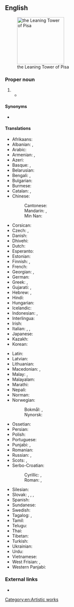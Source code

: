 ==English==
[[File:Leaning Tower of Pisa (1).jpg|thumb|155px|left|the Leaning Tower of Pisa]]

===Proper noun===
{{en-proper noun|head=the [[leaning|Leaning]] [[tower|Tower]] [[of]] [[Pisa]]}}

# {{l|en|A famous [[bell tower]] in the Italian town of [[Pisa]], known for its irregular lean.}}
#* {{quote-journal
|date=May 20, 2012
|author=Nathan Rabin
|title=TV: Review: THE SIMPSONS (CLASSIC): “Marge Gets A Job” (season 4, episode 7; originally aired 11/05/1992)
|work=The Onion AV Club
|url=http://www.avclub.com/articles/marge-gets-a-job,73723/
|page=
|passage=“Marge Gets A Job” opens with the foundation of the Simpson house tilting perilously to one side, making the family homestead look like the suburban equivalent of the '''Leaning Tower Of Pisa'''.}}

====Synonyms====
* {{l|en|Tower of Pisa}}

====Translations====
{{trans-top|the leaning bell tower in the Italian town of Pisa}}
* Afrikaans: {{t|af|Skewe Toring van Pisa}}
* Albanian: {{t|sq|Kulla e pjerrët e Pizës|f}}, {{t|sq|Kulla e Pizës|f}}
* Arabic: {{t|ar|بُرْج بِيزَا اَلْمَائِل|m}}
* Armenian: {{t|hy|Պիզայի աշտարակ|sc=Armn}}, {{t|hy|Պիզայի թեք աշտարակ|sc=Armn}}
* Azeri: {{t|az|Piza qülləsi}}
* Basque: {{t|eu|Pisako dorre okertua}}, {{t|eu|Pisako dorrea}}
* Belarusian: {{t|be|Пізанская вежа|f|sc=Cyrl}}
* Bengali: {{t|bn|পিসার হেলানো মিনার|sc=Beng}}, {{t|bn|পিসা টাওয়ার|sc=Beng}}
* Bulgarian: {{t|bg|Наклонена кула в Пиза|f|sc=Cyrl}}
* Burmese: {{t|my|ပီဆာမျှော်စင်|sc=Mymr}}
* Catalan: {{t|ca|Torre de Pisa|f}}, {{t|ca|Torre inclinada de Pisa|f}}
* Chinese:
*: Cantonese: {{t|yue|比薩斜塔|tr=bei2 saat3 ce4 taap3|sc=Hani}}
*: Mandarin: {{t+|cmn|比薩斜塔|sc=Hani}}, {{t|cmn|比萨斜塔|tr=Bǐsà Xiétǎ|sc=Hani}}
*: Min Nan: {{t|nan|Pisa Siâ Thah}}
* Corsican: {{t|co|Campanili tortu di Pisa|m}}
* Czech: {{t|cs|šikmá věž v Pise|f}}, {{t|cs|šikmá věž|f}}
* Danish: {{t|da|Det skæve tårn i Pisa|n}}
* Dhivehi: {{t|dv|ޕީސާގެ ޓަވަރު|sc=Thaa}}
* Dutch: {{t|nl|Toren van Pisa|m}}
* Esperanto: {{t|eo|oblikva turo de Pizo}}
* Estonian: {{t|et|Pisa torn}}
* Finnish: {{t|fi|Pisan kalteva torni}}, {{t|fi|Pisan torni}}
* French: {{t|fr|tour penchée de Pise|f}}
* Georgian: {{t|ka|პიზის დახრილი კოშკი|sc=Geor}}, {{t|ka|პიზის კოშკი|sc=Geor}}
* German: {{t|de|Schiefer Turm von Pisa|m}}
* Greek: {{t|el|Κεκλιμένος Πύργος της Πίζας|m}}, {{t|el|Πύργος της Πίζας|m}}
* Gujarati: {{t|gu|પીઝાનો ઢળતો મિનારો|m|sc=Gujr}}, {{t|gu|પીઝાનો મિનારો|m|sc=Gujr}}
* Hebrew: {{t|he|מִגְדָּל נָטוּי שֶׁל פִּיזָה|m|tr=migdál natúy shel Píza}}, {{t|he|מִגְדָּל פִּיזָה|m|tr=migdál Píza}}
* Hindi: {{t|hi|पीसा की मीनार|m|sc=Deva}}
* Hungarian: {{t|hu|pisai ferde torony}}
* Icelandic: {{t|is|Skakki turninn í Písa|m}}
* Indonesian: {{t|id|Menara Miring Pisa}}, {{t|id|Menara Pisa}}
* Interlingua: {{t|ia|Turre Oblique}}
* Irish: {{t|ga|Túr Claonta Pisa|m}}
* Italian: {{t|it|torre pendente di Pisa|f}}, {{t|it|torre di Pisa|f}}, {{qualifier|informal}} {{t|it|torre pendente|f}}
* Japanese: {{t|ja|ピサの斜塔|tr=ピサのしゃとう, Pisa no shatō|sc=Jpan}}
* Kazakh: {{t|kk|Пиза мұнарасы|sc=Cyrl}}
* Korean: {{t|ko|피사의 사탑|sc=Kore}}
{{trans-mid}}
* Latin: {{t|la|turris inclīnāta|f}}
* Latvian: {{t|lv|Pizas tornis|m}}
* Lithuanian: {{t|lt|Pizos bokštas|m}}
* Macedonian: {{t|mk|Кривата кула во Пиза|f|sc=Cyrl}}, {{t|mk|Кулата во Пиза|f|sc=Cyrl}}
* Malay: {{t|ms|Menara Pisa}}, {{t|ms|Menara Condong Pisa}}
* Malayalam: {{t|ml|പിസയിലെ ചരിഞ്ഞ ഗോപുരം|sc=Mlym}}
* Marathi: {{t|mr|पिसाचा कलता मनोरा|m|sc=Deva}}
* Nepali: {{t|ne|पिसाको लेनिङ टावर|sc=Deva}}
* Norman: {{t|nrf|Tou d'Pîse|f}}
* Norwegian:
*: Bokmål: {{t|nb|Det skjeve tårn i Pisa|n}}, {{t|nb|Det skjeve tårnet i Pisa|n}}
*: Nynorsk: {{t|nn|Det skeive tårnet i Pisa|n}}
* Ossetian: {{t|os|Пизӕйы мӕсыг}}
* Persian: {{t|fa|برج کج پیزا|sc=fa-Arab}}
* Polish: {{t|pl|Krzywa Wieża w Pizie|f}}
* Portuguese: {{t|pt|Torre de Pisa|f}}
* Punjabi: {{t|pa|ਪੀਸਾ ਦੀ ਝੁਕੀ ਹੋਈ ਮੀਨਾਰ|m|sc=Guru}}, {{t|pa|ਪੀਸਾ ਦੀ ਮੀਨਾਰ|m|sc=Guru}}
* Romanian: {{t|ro|Turnul înclinat din Pisa|n}}
* Russian: {{t|ru|Пиза́нская ба́шня|f}}, {{t|ru|Па́дающая ба́шня|f}}
* Scots: {{t|sco|Leanin Touer o Pisa}}, {{t|sco|Touer o Pisa}}
* Serbo-Croatian:
*: Cyrillic: {{t|sh|Ко̑сӣ то́рањ у Писи|m|sc=Cyrl}}, {{t|sh|Кри̑вӣ то́рањ у Писи|m|sc=Cyrl}}
*: Roman: {{t|sh|Kȏsī tóranj u Pisi|m}}, {{t|sh|Krȋvī tóranj u Pisi|m}}
* Silesian: {{t|szl|Ekńynto Wjeża we Piśe|f}}
* Slovak: {{t|sk|šikmá veža v Pise|f}}, {{t|sk|veža v Pise|f}}, {{t|sk|pisanská veža|f}}, {{t|sk|piská veža|f}}
* Spanish: {{t|es|Torre inclinada de Pisa|f}}
* Sundanese: {{t|su|Munara Pisa}}
* Swedish: {{t|sv|lutande tornet i Pisa|n}}
* Tagalog: {{t|tl|Nakahilig na Tore ng Pisa}}, {{t|tl|Tore ng Pisa}}
* Tamil: {{t|ta|பீசாவின் சாய்ந்த கோபுரம்|sc=Taml}}
* Telugu: {{t|te|పీసా టవర్|sc=Telu}}
* Thai: {{t|th|หอเอนเมืองปิซา|sc=Thai}}
* Tibetan: {{t|bo|པེའུ་ས་མཚོད་རྟེན་གསེག་མ།|sc=Tibt}}
* Turkish: {{t|tr|Pisa Kulesi}}
* Ukrainian: {{t|uk|Піза́нська ве́жа|f|sc=Cyrl}}
* Urdu: {{t|ur|پیسا ٹاور|sc=ur-Arab}}
* Vietnamese: {{t|vi|Tháp nghiêng Pisa}}
* West Frisian: {{t|fy|Toer fan Pisa}}, {{t|fy|skeve Toer fan Pisa}}
* Western Panjabi: {{t|pnb|پیسا ٹاور}}
{{trans-bottom}}

===External links===
* {{pedia}}

[[Category:en:Artistic works]]